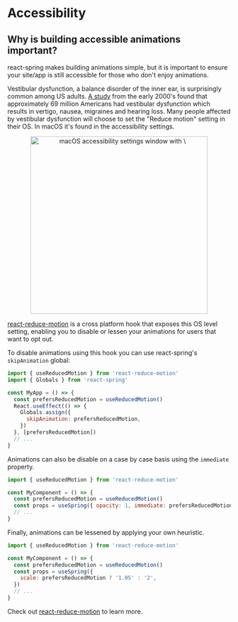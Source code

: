 # Accessibility

## Why is building accessible animations important?

react-spring makes building animations simple, but it is important to ensure your site/app is still accessible for those who don't enjoy animations.

Vestibular dysfunction, a balance disorder of the inner ear, is surprisingly common among US adults. [A study](https://www.ncbi.nlm.nih.gov/pubmed/19468085) from the early 2000's found that approximately 69 million Americans had vestibular dysfunction which results in vertigo, nausea, migraines and hearing loss. Many people affected by vestibular dysfunction will choose to set the "Reduce motion" setting in their OS. In macOS it's found in the accessibility settings.

<p align="middle">
  <img alt="macOS accessibility settings window with \"Reduce motion\" setting enabled" height="400" src="https://i.imgur.com/lKzETqa.png" />
</p>

[react-reduce-motion](https://github.com/infiniteluke/react-reduce-motion) is a cross platform hook that exposes this OS level setting, enabling you to disable or lessen your animations for users that want to opt out.

To disable animations using this hook you can use react-spring's `skipAnimation` global:

```jsx
import { useReducedMotion } from 'react-reduce-motion'
import { Globals } from 'react-spring'

const MyApp = () => {
  const prefersReducedMotion = useReducedMotion()
  React.useEffect(() => {
    Globals.assign({
      skipAnimation: prefersReducedMotion,
    })
  }, [prefersReducedMotion])
  // ...
}
```

Animations can also be disable on a case by case basis using the `immediate` property.

```jsx
import { useReducedMotion } from 'react-reduce-motion'

const MyComponent = () => {
  const prefersReducedMotion = useReducedMotion()
  const props = useSpring({ opacity: 1, immediate: prefersReducedMotion })
  // ...
}
```

Finally, animations can be lessened by applying your own heuristic.

```jsx
import { useReducedMotion } from 'react-reduce-motion'

const MyComponent = () => {
  const prefersReducedMotion = useReducedMotion()
  const props = useSpring({
    scale: prefersReducedMotion ? '1.05' : '2',
  })
  // ...
}
```

Check out [react-reduce-motion](https://github.com/infiniteluke/react-reduce-motion) to learn more.
